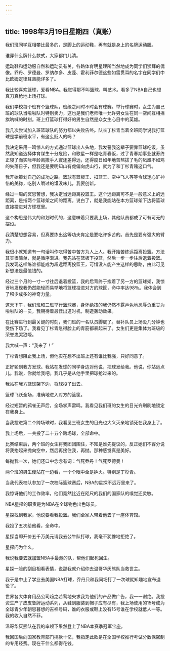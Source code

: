 ```yaml
---
---
---
```

title: 1998年3月19日星期四（真账）
---



我们班同学互相攀比最多的，是脚上的运动鞋，再有就是身上的名牌运动服。

谁穿什么牌什么款式，大家都门儿清。

运动鞋和运动服自然和运动员有关，各路体育明星理所当然地成为同学们崇拜的偶像。乔丹、罗德曼、罗纳尔多、皮蓬、霍利菲尔德这些如雷贯耳的名字在同学们中比欧姆定律耳熟能详多了。

我比较喜欢篮球，爱看NBA。我觉得那不叫篮球，叫艺术。看多了NBA自己也想真刀真枪地上场打球。

我们学校每个班有个篮球队，班级之间时不时会有球赛。举行球赛时，女生为自己班的球队当啦啦队时特别卖力，这也是我们老师唯一允许男女生在同一空间互相摇旗呐喊的时刻。班上打篮球打得好的男生自然是众女生心目中的英雄。

我几次尝试加入班篮球队的努力都以失败告终。队长丁杉青当着全班同学说我打篮球是学前班水平，有这么贬人的吗？

我决定采用一鸣惊人的方式通过篮球出人头地，我发誓我这辈子要靠篮球吃饭，虽然我知道选择体育谋生十分危险，和歌星一样是吃青春饭，过了青春期事业就寿终正寝了而实际年龄离撒手人寰还差得远，还得度日如年地苦熬拔了毛的凤凰不如鸡的失落日子，但我还是要明知山有虎偏向虎山行，就为了和丁杉青赌这口气。

我开始策划自己的成功之路。篮球有篮板王、扣篮王、空中飞人等等令球迷心旷神怡的美称，吃别人嚼过的馍没味儿，我要创新。

经过一周的冥思苦想，我决定当远距离投篮王。这个远距离可不是一般意义上的远距离，是指两个篮球架之间的距离。说白了，就是我能站在本方篮球架下边将篮球直接投进对方球框里。

这个构思是伟大的和划时代的，这意味着只要我上场，其他队员都成了可有可无的摆设。

我清楚想想容易，但真要练出这等功夫肯定是要吃许多苦的。首先是要有强大的臂力。

我很小就知道有一句话叫作吃得苦中苦方为人上人。我开始苦练远距离投篮。方法其实很简单，就是循序渐进。我先站在篮板下投篮，然后一步一步往后退着投篮。我发现这样练谁都能成为超远距离投篮王，可惜没人能产生这样的思路，由此可见新想法是最值钱的。

经过三个月的一寸一寸往后退着投篮，我的后背终于挨着了另一方的篮球架，我惊讶地发现我仍然能轻而易举地将篮球投进对方的球筐，命中率达98％。我体会到了积少成多的神奇力量。

这天下午，我们班和三班举行篮球赛，身怀绝技的我仍然不露声色地忍辱负重甘为啦啦队的一员，我期待着最佳出道时机，制造轰动效果。

在比赛进行到最关键的时刻，我们班的一名队员脚崴了。替补队员上场没几分钟也受伤下场了。我看见丁杉青急得脸上的青筋都暴起来了。女生们更是集体为班级的荣誉鬼哭狼嚎。

我大喊一声：“我来了！”

丁杉青想阻止我上场，但他实在想不出班上还有谁比我强，只好同意了。

正好轮到我方发球。我站在发球的同学身边对他说，把球发给我。他说，你站远点儿。我说，你就给我吧。我几乎是从他手里把球抢过来的。

我站在我方篮球架下边，将球投了出去。

篮球飞跃全场，准确地进入对方的篮筐。

经过短暂的鸦雀无声后，全场掌声雷鸣。我看见我们班的女生的目光齐刷刷地锁定在我身上。

当我投进第二个跨场球时，我看见三班女生的目光也大义灭亲地锁死在我身上了。

我上场后，一共投了二十五个跨场球，全部命中。

比赛结束后，两个班的女生将我团团围住，不知是谁先提议的，反正她们不容分说将我抬起来抛向空中，然后再接住我，再抛。那种感觉真是美好。

每抛我一次，她们还口中念念有词：气死乔丹！气死罗德曼！

两个班的男生傻站在一边看，一个个眼中全是妒火。特别是丁杉青。

当我代表校队参加了一次校际篮球赛后，NBA的星探不远万里来了。

我惊讶他们的工作效率，他们竟然比近在咫尺的我们的国家队的嗅觉还灵敏。

NBA星探的职责是为NBA在全球物色出色球员。

星探找到我家，他说要看我投篮。我们全家人带着他去了一座体育馆。

我投了五次给他看，全命中。

星探当即开价五千万美元请我去公牛队打球，我毫不犹豫地拒绝了。

星探问为什么。

我说我要去就加盟NBA手最潮的队，帮他们起死回生。

星探一脸的刮目相看表情，说那我就介绍你去温哥华灰熊队当救世主。

我于是中止了学业去美国NBA打球，乔丹只和我同场打了一次球就知趣地宣布退役了。

世界各大体育用品公司趋之若鹜地央求我为他们的产品做广告，我一一谢绝。我投资生产了皮皮鲁牌运动系列，从鞋到服装到帽子应有尽有，我上场使用的15号成为全球青少年朝思暮想的吉祥号码，谁的衣服或鞋上没有15号谁在学校就低人一等。我的收入自然不菲。

温哥华灰熊队在我的率领下果然登上了NBA本赛季冠军宝座。

我回国后向国家教育部门捐款十亿，我指定此款是在全国学校推行考试分数保密制的专用经费。现在干什么都得花钱。